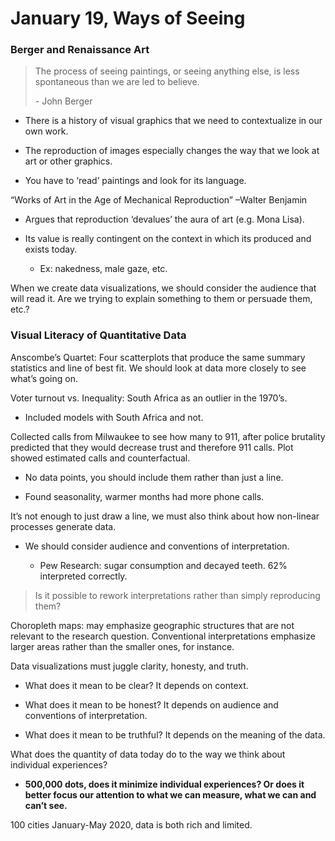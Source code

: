 # January 19, Ways of Seeing

### Berger and Renaissance Art

> The process of seeing paintings, or seeing anything else, is less spontaneous than we are led to believe.
>
> \- John Berger

-   There is a history of visual graphics that we need to contextualize in our own work.

-   The reproduction of images especially changes the way that we look at art or other graphics.

-   You have to 'read' paintings and look for its language.

"Works of Art in the Age of Mechanical Reproduction" --Walter Benjamin

-   Argues that reproduction 'devalues' the aura of art (e.g. Mona Lisa).

-   Its value is really contingent on the context in which its produced and exists today.

    -   Ex: nakedness, male gaze, etc.

When we create data visualizations, we should consider the audience that will read it. Are we trying to explain something to them or persuade them, etc.?

### Visual Literacy of Quantitative Data

Anscombe's Quartet: Four scatterplots that produce the same summary statistics and line of best fit. We should look at data more closely to see what's going on.

Voter turnout vs. Inequality: South Africa as an outlier in the 1970's.

-   Included models with South Africa and not.

Collected calls from Milwaukee to see how many to 911, after police brutality predicted that they would decrease trust and therefore 911 calls. Plot showed estimated calls and counterfactual.

-   No data points, you should include them rather than just a line.

-   Found seasonality, warmer months had more phone calls.

It's not enough to just draw a line, we must also think about how non-linear processes generate data.

-   We should consider audience and conventions of interpretation.

    -   Pew Research: sugar consumption and decayed teeth. 62% interpreted correctly.

> Is it possible to rework interpretations rather than simply reproducing them?

Choropleth maps: may emphasize geographic structures that are not relevant to the research question. Conventional interpretations emphasize larger areas rather than the smaller ones, for instance.

Data visualizations must juggle clarity, honesty, and truth.

-   What does it mean to be clear? It depends on context.

-   What does it mean to be honest? It depends on audience and conventions of interpretation.

-   What does it mean to be truthful? It depends on the meaning of the data.

What does the quantity of data today do to the way we think about individual experiences?

-   **500,000 dots, does it minimize individual experiences? Or does it better focus our attention to what we can measure, what we can and can't see.**

100 cities January-May 2020, data is both rich and limited.